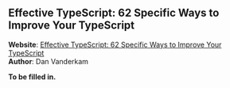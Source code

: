 
## Effective TypeScript: 62 Specific Ways to Improve Your TypeScript

<UnderConstruction />

**Website**: [Effective TypeScript: 62 Specific Ways to Improve Your TypeScript](https://effectivetypescript.com)\
**Author**: Dan Vanderkam

**To be filled in.**